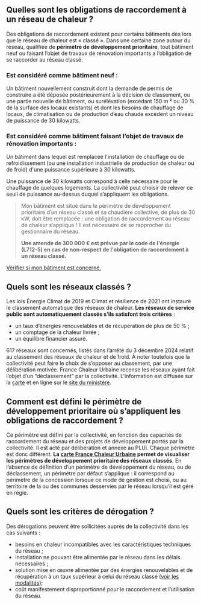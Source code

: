 ## Quelles sont les obligations de raccordement à un réseau de chaleur ?

Des obligations de raccordement existent pour certains bâtiments dès lors que le réseau de chaleur est « classé ». Dans une certaine zone autour du réseau, qualifiée de **périmètre de développement prioritaire**, tout bâtiment neuf ou faisant l’objet de travaux de rénovation importants a l’obligation de se raccorder au réseau classé.

### Est considéré comme bâtiment neuf :

Un bâtiment nouvellement construit dont la demande de permis de construire a été déposée postérieurement à la décision de classement, ou une partie nouvelle de bâtiment, ou surélévation (excédant 150 m ² ou 30 % de la surface des locaux existants) et dont les besoins de chauffage de locaux, de climatisation ou de production d’eau chaude excèdent un niveau de puissance de 30 kilowatts.

### Est considéré comme bâtiment faisant l’objet de travaux de rénovation importants :

Un bâtiment dans lequel est remplacée l'installation de chauffage ou de refroidissement (ou une installation industrielle de production de
chaleur ou de froid) d'une puissance supérieure à 30 kilowatts.

Une puissance de 30 kilowatts correspond à celle nécessaire pour le chauffage de quelques logements. La collectivité peut choisir de relever ce seuil de puissance au-dessus duquel s’appliquent les obligations.

> Mon bâtiment est situé dans le périmètre de développement prioritaire d’un réseau classé et sa chaudière collective, de plus de 30 kW,
> doit être remplacée : une obligation de raccordement au réseau de chaleur s’applique \! Il est nécessaire de se rapprocher du gestionnaire
> du réseau.
>
> **Une amende de 300 000 € est prévue par le code de l'énergie (L712-5) en cas de non-respect de l'obligation de raccordement à un réseau classé.**

[Vérifier si mon bâtiment est concerné.](/carte)

## Quels sont les réseaux classés ?

Les lois Énergie Climat de 2019 et Climat et résilience de 2021 ont instauré le classement automatique des réseaux de chaleur. **Les réseaux de service public sont automatiquement classés s’ils satisfont trois critères** :

- un taux d’énergies renouvelables et de récupération de plus de 50 % ;
- un comptage de la chaleur livrée ;
- un équilibre financier assuré.

617 réseaux sont concernés, listés dans l’arrêté du 3 décembre 2024 relatif au classement des réseaux de chaleur et de froid. À noter toutefois que la collectivité peut faire le choix de s’opposer au classement, par une délibération motivée. France Chaleur Urbaine recense les réseaux ayant fait l’objet d’un “déclassement” par la collectivité. L’information est diffusée sur la [carte](/carte) et en ligne sur le [site du ministère](https://www.ecologie.gouv.fr/sites/default/files/documents/Liste%20des%20r%C3%A9seaux%20d%C3%A9class%C3%A9s.pdf).

## Comment est défini le périmètre de développement prioritaire où s’appliquent les obligations de raccordement ?

Ce périmètre est défini par la collectivité, en fonction des capacités de raccordement du réseau et des projets de développement portés par la collectivité. Il est acté par délibération et annexé au PLUi. Chaque périmètre est donc différent. **La [carte France Chaleur Urbaine](/carte) permet de visualiser les périmètres de développement prioritaire des réseaux classés**. En l’absence de définition d’un périmètre de développement du réseau, ou de déclassement, un périmètre par défaut s’applique : il correspond au périmètre de la concession lorsque ce mode de gestion est choisi, ou au territoire de la ou des communes desservies par le réseau lorsqu’il est géré en régie.

## Quels sont les critères de dérogation ?

Des dérogations peuvent être sollicitées auprès de la collectivité dans les cas suivants :

- besoins en chaleur incompatibles avec les caractéristiques techniques du réseau ;
- installation ne pouvant être alimentée par le réseau dans les délais nécessaires ;
- solution mise en œuvre alimentée par des énergies renouvelables et de récupération à un taux supérieur à celui du réseau classé ([voir les modalités](https://www.ecologie.gouv.fr/sites/default/files/documents/Classement%20des%20r%C3%A9seaux_Fiche_d%C3%A9rogation%20EnRR%20au%20raccordement%20-%20V2.pdf));
- coût manifestement disproportionné pour le raccordement et l’utilisation du réseau.
